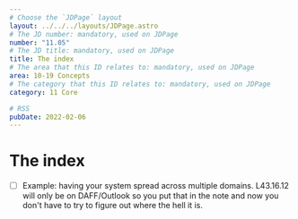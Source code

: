 ```yaml
---
# Choose the `JDPage` layout
layout: ../../../layouts/JDPage.astro
# The JD number: mandatory, used on JDPage
number: "11.05"
# The JD title: mandatory, used on JDPage
title: The index
# The area that this ID relates to: mandatory, used on JDPage
area: 10-19 Concepts
# The category that this ID relates to: mandatory, used on JDPage
category: 11 Core

# RSS
pubDate: 2022-02-06
---
```


# The index

- [ ] Example: having your system spread across multiple domains. L43.16.12 will only be on DAFF/Outlook so you put that in the note and now you don't have to try to figure out where the hell it is.
